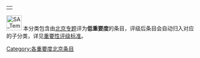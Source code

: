 {| align="right"
|{{PJ:北京/状态图表}}
|}
[[File:SA_Temple_of_Heaven.jpg|40px]]
本分类包含由[[PJ:北京|北京专题]]评为'''低重要度'''的条目，评级后条目会自动归入对应的子分类，详见[[PJ:北京/评级#评级指南|重要性评级标准]]。

{{cat importance|topic=北京|sort=北京|importance=低}}

{{CategoryTOC}}
[[Category:各重要度北京条目|Category:各重要度北京条目]]